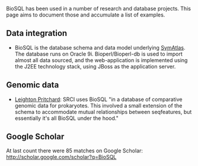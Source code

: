 BioSQL has been used in a number of research and database projects. This page aims to document those and accumulate a list of examples.

== Data integration ==

*  BioSQL is the database schema and data model underlying [http://symatlas.gnf.org SymAtlas]. The database runs on Oracle 9i. Bioperl/Bioperl-db is used to import almost all data sourced, and the web-application is implemented using the J2EE technology stack, using JBoss as the application server.

== Genomic data ==

* [http://www.scri.ac.uk/staff/leightonpritchard Leighton Pritchard]: SRCI uses BioSQL "in a database of comparative genomic data for prokaryotes. This involved a small extension of the schema to accommodate mutual relationships between seqfeatures, but essentially it's all BioSQL under the hood."

== Google Scholar ==

At last count there were 85 matches on Google Scholar: http://scholar.google.com/scholar?q=BioSQL